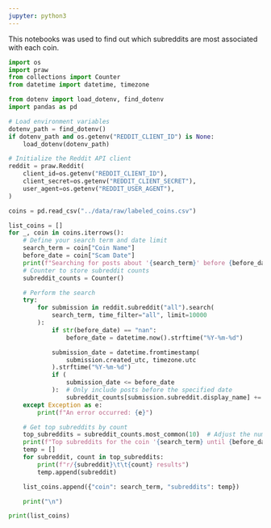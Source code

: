```yaml
---
jupyter: python3
---
```


This notebooks was used to find out which subreddits are most associated with each coin.

```python
import os
import praw
from collections import Counter
from datetime import datetime, timezone

from dotenv import load_dotenv, find_dotenv
import pandas as pd

# Load environment variables
dotenv_path = find_dotenv()
if dotenv_path and os.getenv("REDDIT_CLIENT_ID") is None:
    load_dotenv(dotenv_path)

# Initialize the Reddit API client
reddit = praw.Reddit(
    client_id=os.getenv("REDDIT_CLIENT_ID"),
    client_secret=os.getenv("REDDIT_CLIENT_SECRET"),
    user_agent=os.getenv("REDDIT_USER_AGENT"),
)

coins = pd.read_csv("../data/raw/labeled_coins.csv")
```

```python
list_coins = []
for _, coin in coins.iterrows():
    # Define your search term and date limit
    search_term = coin["Coin Name"]
    before_date = coin["Scam Date"]
    print(f"Searching for posts about '{search_term}' before {before_date}...")
    # Counter to store subreddit counts
    subreddit_counts = Counter()

    # Perform the search
    try:
        for submission in reddit.subreddit("all").search(
            search_term, time_filter="all", limit=10000
        ):
            if str(before_date) == "nan":
                before_date = datetime.now().strftime("%Y-%m-%d")

            submission_date = datetime.fromtimestamp(
                submission.created_utc, timezone.utc
            ).strftime("%Y-%m-%d")
            if (
                submission_date <= before_date
            ):  # Only include posts before the specified date
                subreddit_counts[submission.subreddit.display_name] += 1
    except Exception as e:
        print(f"An error occurred: {e}")

    # Get top subreddits by count
    top_subreddits = subreddit_counts.most_common(10)  # Adjust the number as needed
    print(f"Top subreddits for the coin '{search_term} until {before_date}':")
    temp = []
    for subreddit, count in top_subreddits:
        print(f"r/{subreddit}\t\t{count} results")
        temp.append(subreddit)

    list_coins.append({"coin": search_term, "subreddits": temp})

    print("\n")
```

```python
print(list_coins)
```

